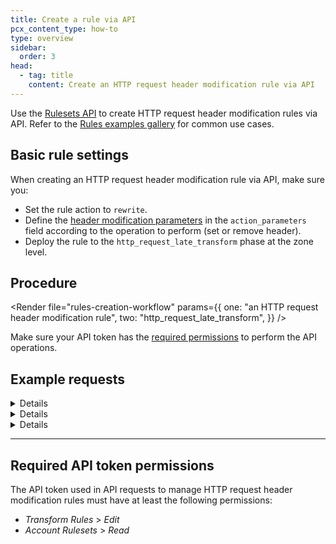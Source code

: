 ```yaml
---
title: Create a rule via API
pcx_content_type: how-to
type: overview
sidebar:
  order: 3
head:
  - tag: title
    content: Create an HTTP request header modification rule via API
---
```



Use the [Rulesets API](/ruleset-engine/rulesets-api/) to create HTTP request header modification rules via API. Refer to the [Rules examples gallery](/rules/transform/examples/?operation=Request+modification) for common use cases.

## Basic rule settings

When creating an HTTP request header modification rule via API, make sure you:

- Set the rule action to `rewrite`.
- Define the [header modification parameters](/rules/transform/request-header-modification/reference/parameters/) in the `action_parameters` field according to the operation to perform (set or remove header).
- Deploy the rule to the `http_request_late_transform` phase at the zone level.

## Procedure

<Render
	file="rules-creation-workflow"
	params={{
		one: "an HTTP request header modification rule",
		two: "http_request_late_transform",
	}}
/>

Make sure your API token has the [required permissions](#required-api-token-permissions) to perform the API operations.

## Example requests

<Details header="Example: Add an HTTP request header with a static value">

The following example sets the rules of an existing phase ruleset (`{ruleset_id}`) to a single HTTP request header modification rule — adding an HTTP request header with a static value — using the [Update a zone ruleset](/api/operations/updateZoneRuleset) operation. The response will contain the complete definition of the ruleset you updated.

```bash
curl --request PUT \
https://api.cloudflare.com/client/v4/zones/{zone_id}/rulesets/{ruleset_id} \
--header "Authorization: Bearer <API_TOKEN>" \
--header "Content-Type: application/json" \
--data '{
  "rules": [
    {
      "expression": "(starts_with(http.request.uri.path, \"/en/\"))",
      "description": "My first HTTP request header modification rule",
      "action": "rewrite",
      "action_parameters": {
        "headers": {
          "X-Source": {
            "operation": "set",
            "value": "Cloudflare"
          }
        }
      }
    }
  ]
}'
```

```json output
{
	"result": {
		"id": "<RULESET_ID>",
		"name": "Zone-level Late Transform Ruleset",
		"description": "Zone-level ruleset that will execute Late Transform Rules.",
		"kind": "zone",
		"version": "2",
		"rules": [
			{
				"id": "<RULE_ID>",
				"version": "1",
				"action": "rewrite",
				"action_parameters": {
					"headers": {
						"X-Source": {
							"operation": "set",
							"value": "Cloudflare"
						}
					}
				},
				"expression": "(starts_with(http.request.uri.path, \"/en/\"))",
				"description": "My first HTTP request header modification rule",
				"last_updated": "2021-04-14T14:42:04.219025Z",
				"ref": "<RULE_REF>"
			}
		],
		"last_updated": "2021-04-14T14:42:04.219025Z",
		"phase": "http_request_late_transform"
	},
	"success": true,
	"errors": [],
	"messages": []
}
```

</Details>

<Details header="Example: Add an HTTP request header with a dynamic value">

The following example sets the rules of an existing phase ruleset (`{ruleset_id}`) to a single HTTP request header modification rule — adding an HTTP request header with a dynamic value — using the [Update a zone ruleset](/api/operations/updateZoneRuleset) operation. The response will contain the complete definition of the ruleset you updated.

```bash
curl --request PUT \
https://api.cloudflare.com/client/v4/zones/{zone_id}/rulesets/{ruleset_id} \
--header "Authorization: Bearer <API_TOKEN>" \
--header "Content-Type: application/json" \
--data '{
  "rules": [
    {
      "expression": "(starts_with(http.request.uri.path, \"/en/\"))",
      "description": "My first HTTP request header modification rule",
      "action": "rewrite",
      "action_parameters": {
        "headers": {
          "X-Bot-Score": {
            "operation": "set",
            "expression": "to_string(cf.bot_management.score)"
          }
        }
      }
    }
  ]
}'
```

```json output
{
	"result": {
		"id": "<RULESET_ID>",
		"name": "Zone-level Late Transform Ruleset",
		"description": "Zone-level ruleset that will execute Late Transform Rules.",
		"kind": "zone",
		"version": "2",
		"rules": [
			{
				"id": "<RULE_ID>",
				"version": "1",
				"action": "rewrite",
				"action_parameters": {
					"headers": {
						"X-Bot-Score": {
							"operation": "set",
							"expression": "to_string(cf.bot_management.score)"
						}
					}
				},
				"expression": "(starts_with(http.request.uri.path, \"/en/\"))",
				"description": "My first HTTP request header modification rule",
				"last_updated": "2021-04-14T14:42:04.219025Z",
				"ref": "<RULE_REF>"
			}
		],
		"last_updated": "2021-04-14T14:42:04.219025Z",
		"phase": "http_request_late_transform"
	},
	"success": true,
	"errors": [],
	"messages": []
}
```

</Details>

<Details header="Example: Remove an HTTP request header">

The following example sets the rules of an existing phase ruleset (`{ruleset_id}`) to a single HTTP request header modification rule — removing an HTTP request header — using the [Update a zone ruleset](/api/operations/updateZoneRuleset). The response will contain the complete definition of the ruleset you updated.

```bash
curl --request PUT \
https://api.cloudflare.com/client/v4/zones/{zone_id}/rulesets/{ruleset_id} \
--header "Authorization: Bearer <API_TOKEN>" \
--header "Content-Type: application/json" \
--data '{
  "rules": [
    {
      "expression": "(starts_with(http.request.uri.path, \"/en/\"))",
      "description": "My first HTTP request header modification rule",
      "action": "rewrite",
      "action_parameters": {
        "headers": {
          "cf-connecting-ip": {
            "operation": "remove"
          }
        }
      }
    }
  ]
}'
```

```json output
{
	"result": {
		"id": "<RULESET_ID>",
		"name": "Zone-level Late Transform Ruleset",
		"description": "Zone-level ruleset that will execute Late Transform Rules.",
		"kind": "zone",
		"version": "2",
		"rules": [
			{
				"id": "<RULE_ID>",
				"version": "1",
				"action": "rewrite",
				"action_parameters": {
					"headers": {
						"cf-connecting-ip": {
							"operation": "remove"
						}
					}
				},
				"expression": "(starts_with(http.request.uri.path, \"/en/\"))",
				"description": "My first HTTP request header modification rule",
				"last_updated": "2021-04-14T14:42:04.219025Z",
				"ref": "<RULE_REF>"
			}
		],
		"last_updated": "2021-04-14T14:42:04.219025Z",
		"phase": "http_request_late_transform"
	},
	"success": true,
	"errors": [],
	"messages": []
}
```

</Details>

---

## Required API token permissions

The API token used in API requests to manage HTTP request header modification rules must have at least the following permissions:

- _Transform Rules_ > _Edit_
- _Account Rulesets_ > _Read_
